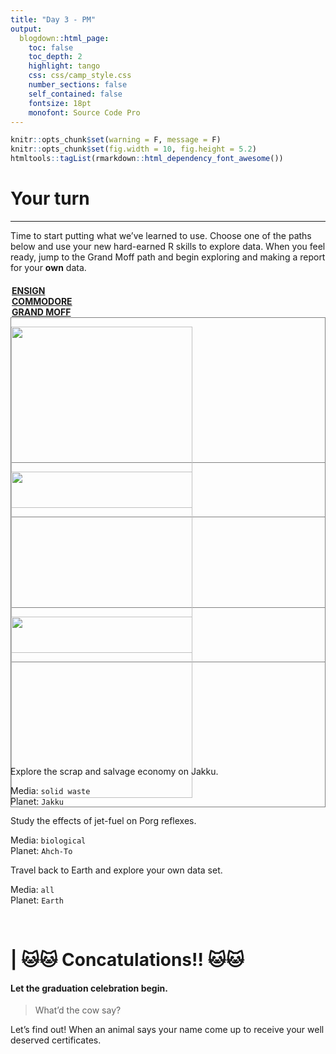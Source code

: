 ```yaml
---
title: "Day 3 - PM"
output: 
  blogdown::html_page: 
    toc: false
    toc_depth: 2
    highlight: tango
    css: css/camp_style.css
    number_sections: false
    self_contained: false
    fontsize: 18pt
    monofont: Source Code Pro
---
```


```r
knitr::opts_chunk$set(warning = F, message = F)
knitr::opts_chunk$set(fig.width = 10, fig.height = 5.2) 
htmltools::tagList(rmarkdown::html_dependency_font_awesome())
```


# Your turn

<hr>

Time to start putting what we've learned to use. Choose one of the paths below and use your new hard-earned R skills to explore data. When you feel ready, jump to the <i class="fa fa-star fa-xs" aria-hidden="true" style="color: #fa970c;"></i><i class="fa fa-star fa-xs" aria-hidden="true" style="color: #fa970c;"></i><i class="fa fa-star fa-xs" aria-hidden="true" style="color: #fa970c;"></i>Grand Moff path and begin exploring and making a report for your __own__ data. 


<div class="row3" style = "margin-top: 20px;">

<div class="column3"><span style="margin-left: 2px;">
<a href="level1_jakku_explore.html"><i class="fa fa-star" aria-hidden="true" style="color: #fa970c;"></i> __ENSIGN__ </a>
</span></div> 

<div class="column3"> <span style="margin-left: 2px; display: inline;">
<a href="page/level2_porg_exposure.html"> <i class="fa fa-star" aria-hidden="true" style="color: #fa970c;"></i><i class="fa fa-star" aria-hidden="true" style="color: #fa970c;"></i> __COMMODORE__ </a> 
</span></div> 

<div class="column3"> <span style="margin-left: 2px;">
<a href="page/level3_example_outline.html"><i class="fa fa-star" aria-hidden="true" style="color: #fa970c;"></i><i class="fa fa-star" aria-hidden="true" style="color: #fa970c;"></i><i class="fa fa-star" aria-hidden="true" style="color: #fa970c;"></i> __GRAND MOFF__ </a>
</span></div>
</div>


<div class="row3">

<div class="column3" style="height: 232px; max-height: 232px;">
<div class="" style="border: 1px solid grey;">
<a href="page/level1_jakku_explore.html"><img src="../images/jakku_sq.PNG" style="width: 290px;"></a>
</div></div>

<div class="column3" style="height: 232px; max-height: 232px;">
<div class="" style="border: 1px solid grey;">
<a href="page/level2_porg_exposure.html"><img src="../images/fly_porgs_sq.jpg" style="width: 290px;"></a>
</div></div>

<div class="column3" style="height: 232px; max-height: 232px;">
<div class="" style="border: 1px solid grey;">
<a href="page/level3_example_outline.html"><img src="../images/death_star_sq.PNG" style="width: 290px;"></a>
</div></div>

</div>


<div class="row3" style = "margin-top: 22px;">
<div class="column3">

Explore the scrap and salvage economy on Jakku.

Media: `solid waste`  
Planet: `Jakku`
</div>

<div class="column3">
Study the effects of jet-fuel on Porg reflexes.

Media: `biological`  
Planet: `Ahch-To`
</div> 

<div class="column3">
Travel back to Earth and explore your own data set.

Media: `all`  
Planet: `Earth`
</div>

</div>
 
<br>

# | 🐱🐱 Concatulations!! 🐱🐱 

#### Let the graduation celebration begin. {-}

> What'd the cow say?

<div class="well">
Let's find out! When an animal says your name come up to receive your well deserved certificates.
</div>
